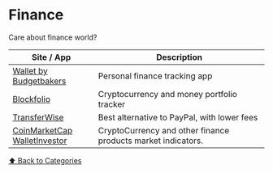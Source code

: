 # Finance

Care about finance world?

| Site / App                                                                                    | Description                                                  |
| --------------------------------------------------------------------------------------------- | ------------------------------------------------------------ |
| [Wallet by Budgetbakers](https://budgetbakers.com)                                            | Personal finance tracking app                                |
| [Blockfolio](https://blockfolio.com)                                                          | Cryptocurrency and money portfolio tracker                   |
| [TransferWise](https://transferwise.com)                                                      | Best alternative to PayPal, with lower fees                  |
| [CoinMarketCap](https://coinmarketcap.org) <br/> [WalletInvestor](https://walletinvestor.com) | CryptoCurrency and other finance products market indicators. |

[⬆️ Back to Categories](/bookmarks/categories)
